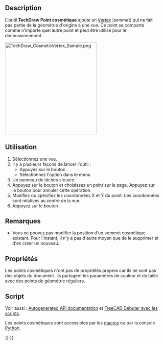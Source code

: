 <languages/>

{{Docnav/fr
|[[TechDraw_RichTextAnnotation/fr|Annotation texte enrichi]]
|[[TechDraw_Midpoints/fr|Points médians]]
|[[TechDraw_Workbench/fr|Atelier TechDraw]]
|IconL=TechDraw_RichTextAnnotation.svg
|IconR=TechDraw_Midpoints.svg
|IconC=Workbench_TechDraw.svg
}}

{{GuiCommand/fr
|Name=TechDraw CosmeticVertex
|Name/fr=TechDraw Point cosmétique
|MenuLocation=TechDraw → Ajouter des sommets → Ajouter un sommet cosmétique
|Workbenches=[[TechDraw_Workbench/fr|TechDraw]]
|Version=0.19
|SeeAlso=[[TechDraw_Midpoints/fr|TechDraw Point milieu]], [[TechDraw_Quadrants/fr|TechDraw Sommets quadrants]]
}}

==Description==

L'outil '''TechDraw Point cosmétique''' ajoute un [[Glossary/fr#V|Vertex]] (sommet) qui ne fait pas partie de la géométrie d'origine à une vue. Ce point se comporte comme n'importe quel autre point et peut être utilisé pour le dimensionnement.

[[Image:TechDraw_CosmeticVertex_Sample.png|300px]]
{{Caption|Point cosmétique utilisé pour créer une dimension supplémentaire}}

<span id="Usage"></span>
==Utilisation==

# Sélectionnez une vue.
# Il y a plusieurs façons de lancer l'outil :
#* Appuyez sur le bouton {{Button|[[Image:TechDraw_CosmeticVertex.svg|16px]] [[TechDraw_CosmeticVertex|Add Cosmetic Vertex]]}}.
#* Sélectionnez l'option {{MenuCommand|TechDraw → Ajouter des sommets → [[Image:TechDraw_CosmeticVertex.svg|16px]] Ajouter un sommet cosmétique}} dans le menu.
# Un panneau de tâches s'ouvre.
# Appuyez sur le bouton {{Button|Sélectionneur de points}} et choisissez un point sur la page. Appuyez sur le bouton {{Button|Annuler la sélection}} pour annuler cette opération.
# Modifiez ou spécifiez les coordonnées X et Y du point. Les coordonnées sont relatives au centre de la vue.
# Appuyez sur le bouton {{Button|OK}}.

<span id="Notes"></span>
==Remarques==

* Vous ne pouvez pas modifier la position d'un sommet cosmétique existant. Pour l'instant, il n'y a pas d'autre moyen que de le supprimer et d'en créer un nouveau.

<span id="Properties"></span>
==Propriétés==

Les points cosmétiques n'ont pas de propriétés propres car ils ne sont pas des objets du document. Ils partagent les paramètres de couleur et de taille avec des points de géométrie réguliers.

<span id="Scripting"></span>
==Script==

Voir aussi : [https://freecad.github.io/SourceDoc/ Autogenerated API documentation] et [[FreeCAD_Scripting_Basics/fr|FreeCAD Débuter avec les scripts]].

Les points cosmétiques sont accessibles par les [[Macros/fr|macros]] ou par la console [[Python/fr|Python]]. 

{{Code|code=
dvp = App.ActiveDocument.View
org = App.Vector(0.0, 0.0, 0.0)
dvp.makeCosmeticVertex(org);

#lines too!
start = FreeCAD.Vector (1.0, 5.0, 0.0)
end = FreeCAD.Vector(1.0, -5.0, 0.0)
style = 2
weight = 0.75
pyGreen = (0.0, 0.0, 1.0, 0.0)
dvp.makeCosmeticLine(start,end,style, weight, pyGreen)
}}


{{Docnav/fr
|[[TechDraw_RichTextAnnotation/fr|Annotation texte enrichi]]
|[[TechDraw_Midpoints/fr|Points médians]]
|[[TechDraw_Workbench/fr|Atelier TechDraw]]
|IconL=TechDraw_RichTextAnnotation.svg
|IconR=TechDraw_Midpoints.svg
|IconC=Workbench_TechDraw.svg
}}

{{TechDraw Tools navi{{#translation:}}}}
{{Userdocnavi{{#translation:}}}}
{{clear}}